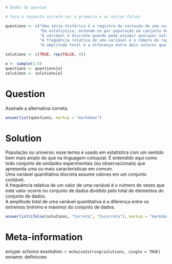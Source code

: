 ```r
# Dados da questao

# Faca a resposta correta ser a primeira e as outras falsas

questions <- c("Uma série histórica é o registro da variação de uma certa característica ao longo do tempo.",
               "Em estatística, entende-se por população um conjunto de pessoas.",
               "A variável é discreta quando pode assumir qualquer valor dentro de determinado intervalo.",
               "A frequência relativa de uma variável é o número de repetições dessa variável.",
               "A amplitude total é a diferença entre dois valores quaisquer do atributo.")

solutions <- c(TRUE, rep(FALSE, 4))

o <- sample(1:5)
questions <- questions[o]
solutions <- solutions[o]

```

Question
========
Assinale a alternativa correta:

```r
answerlist(questions, markup = "markdown")
```

Solution
========
População ou universo: esse termo é usado em estatística com um sentido bem mais amplo do que na linguagem coloquial. É entendido aqui como todo conjunto de unidades experimentais (ou observacionais) que apresenta uma ou mais características em comum.  
Uma variável quantitativa discreta assume valores em um conjunto contável.  
A frequência relativa de um valor de uma variável é o número de vezes que este valor ocorre no conjunto de dados dividido pelo total de elementos do conjunto de dados.  
A amplitude total de uma variável quantitativa é a diferença entre os extremos (mínimo e máximo) do conjunto de dados.

```r
answerlist(ifelse(solutions, "Correta", "Incorreta"), markup = "markdown")
```

Meta-information
================
extype: schoice
exsolution: `r mchoice2string(solutions, single = TRUE)`
exname: definicoes